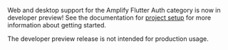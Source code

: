 <Callout warning>

Web and desktop support for the Amplify Flutter Auth category is now in developer preview!  See the documentation for [project setup](/lib-v1/project-setup/create-application) for more information about getting started.

The developer preview release is not intended for production usage.

</Callout>